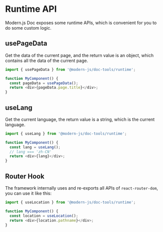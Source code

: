 # Runtime API

Modern.js Doc exposes some runtime APIs, which is convenient for you to do some custom logic.

## usePageData

Get the data of the current page, and the return value is an object, which contains all the data of the current page.

```js
import { usePageData } from '@modern-js/doc-tools/runtime';

function MyComponent() {
  const pageData = usePageData();
  return <div>{pageData.page.title}</div>;
}
```

## useLang

Get the current language, the return value is a string, which is the current language.

```js
import { useLang } from '@modern-js/doc-tools/runtime';

function MyComponent() {
  const lang = useLang();
  // lang === 'zh-CN'
  return <div>{lang}</div>;
}
```

## Router Hook

The framework internally uses and re-exports all APIs of `react-router-dom`, you can use it like this:

```ts
import { useLocation } from '@modern-js/doc-tools/runtime';

function MyComponent() {
  const location = useLocation();
  return <div>{location.pathname}</div>;
}
```

